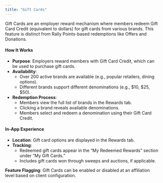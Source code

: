 ```yaml
---
title: "Gift Cards"
---
```


Gift Cards are an employer reward mechanism where members redeem Gift Card Credit (equivalent to dollars) for gift cards from various brands. This feature is distinct from Rally Points-based redemptions like Offers and Donations.

#### **How It Works**

- **Purpose**: Employers reward members with Gift Card Credit, which can be used to purchase gift cards.
- **Availability**:
  - Over 200 active brands are available (e.g., popular retailers, dining options).
  - Different brands support different denominations (e.g., $10, $25, $50).
- **Redemption Process**:
  - Members view the full list of brands in the Rewards tab.
  - Clicking a brand reveals available denominations.
  - Members select and redeem a denomination using their Gift Card Credit.

#### **In-App Experience**

- **Location**: Gift card options are displayed in the Rewards tab.
- **Tracking**:
  - Redeemed gift cards appear in the “My Redeemed Rewards” section under “My Gift Cards.”
  - Includes gift cards won through sweeps and auctions, if applicable.

**Feature Flagging**: Gift Cards can be enabled or disabled at an affiliation level based on client configuration.
